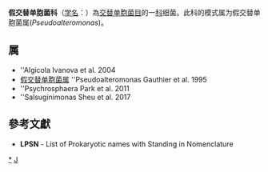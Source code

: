 {{Automatic taxobox
| taxon = Pseudoalteromonadaceae
| authority = Ivanova et al., 2004
| type genus = 假交替单胞菌属<br>''Pseudoalteromonas''
| type genus authority = Gauthier et al., 1995
}}
'''假交替单胞菌科'''（[[学名|学名]]：{{lang|la|''Pseudoalteromonadaceae''}}）為[[交替单胞菌目|交替单胞菌目]]的一[[科|科]]细菌。此科的模式属为假交替单胞菌属(''Pseudoalteromonas'')。

==属==
* ''Algicola Ivanova et al. 2004
* [[假交替单胞菌属|假交替单胞菌属]] ''Pseudoalteromonas Gauthier et al. 1995
* ''Psychrosphaera Park et al. 2011
* ''Salsuginimonas Sheu et al. 2017

==參考文獻==
{{reflist}}
* '''LPSN''' - List of Prokaryotic names with Standing in Nomenclature

{{taxonbar}}

[[Category:_假交替单胞菌科|*]]
[[Category:2004年描述的分类群|J]]